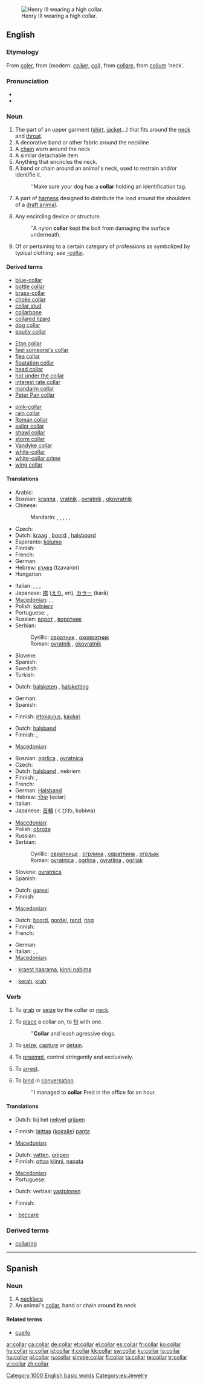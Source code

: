 [[Image:Henri III Versailles.jpg|thumb|right|Henry III wearing a high collar.]]
==English==

===Etymology===
From {{etyl|enm}} [[coler]], from {{etyl|fro}} (modern: ''[[collier]]'', ''[[col]]''), from {{etyl|la}} [[collare]], from [[collum]] 'neck'.

===Pronunciation===
{{wikipedia}}
* {{audio|en-us-collar.ogg|Audio (US)}}
* {{rhymes|ɒlə(r)}}

===Noun===
{{en-noun}}

# The part of an upper garment ([[shirt]], [[jacket]]...) that fits around the [[neck]] and [[throat]].
# A decorative band or other fabric around the neckline
# A [[chain]] worn around the neck
# A similar detachable item
# Anything that encircles the neck.
# A band or chain around an animal's neck, used to restrain and/or identifie it.
#: ''Make sure your dog has a '''collar''' holding an identification tag.
# A part of [[harness]] designed to distribute the load around the shoulders of a [[draft animal]].
# {{context|technology}} Any encircling device or structure.
#: ''A nylon '''collar''' kept the bolt from damaging the surface underneath.
# {{context|in compounds}} Of or pertaining to a certain category of professions as symbolized by typical clothing; ''see'' [[-collar]].

====Derived terms====
{{top3}}
* [[blue-collar]]
* [[bottle collar]]
* [[brass-collar]]
* [[choke collar]]
* [[collar stud]]
* [[collarbone]]
* [[collared lizard]]
* [[dog collar]]
* [[equity collar]]
{{mid3}}
* [[Eton collar]]
* [[feel someone's collar]]
* [[flea collar]]
* [[floatation collar]]
* [[head collar]]
* [[hot under the collar]]
* [[interest rate collar]]
* [[mandarin collar]]
* [[Peter Pan collar]]
{{mid3}}
* [[pink-collar]]
* [[rain collar]]
* [[Roman collar]]
* [[sailor collar]]
* [[shawl collar]]
* [[storm collar]]
* [[Vandyke collar]]
* [[white-collar]]
* [[white-collar crime]]
* [[wing collar]]
{{bottom}}

====Translations====
{{trans-top|fabric garment part fitting around throat}}
* Arabic: {{t|ar|ياقة|f|tr=yaaqa|sc=Arab}}
* Bosnian: [[kragna]] {{f}}, [[vratnik]] {{m}}, [[ovratnik]] {{m}}, [[okovratnik]] {{m}}
* Chinese:
*: Mandarin: {{t|cmn|領子|sc=Hani|xs=Mandarin}},  {{t|cmn|领子|tr=lǐngzi|sc=Hani|xs=Mandarin}},  {{t-|cmn|領|sc=Hani|xs=Mandarin}},  {{t|cmn| 领|tr=lǐng|sc=Hani|xs=Mandarin}},  {{t|cmn|衣領|sc=Hani|xs=Mandarin}},  {{t|cmn|衣领|tr=yīlǐng|sc=Hani|xs=Mandarin}}
* Czech: {{t-|cs|límec|m}}
* Dutch: [[kraag]] {{m}}, [[boord]] {{m}}, [[halsboord]] {{m}}
* Esperanto: [[kolumo]]
* Finnish: {{t-|fi|kaulus}}
* French: {{t+|fr|col|m}}
* German: {{t+|de|Kragen|m}}
* Hebrew: [[צווארון]] (tzavaron) {{m}}
* Hungarian: {{t-|hu|gallér}}
{{trans-mid}}
* Italian: {{t-|it|bavero|m}}, {{t-|it|bavera|f}}, {{t+|it|collo|m}}, {{t+|it|colletto|m}}
* Japanese: [[襟]] ([[えり]], eri), [[カラー]] (karā)
* [[Macedonian]]: {{t|mk|јака|f|tr=jáka|sc=Cyrl|xs=Macedonian}},  {{t|mk|крагна|f|tr=krágna|sc=Cyrl|xs=Macedonian}},  {{t|mk|околувратник|m|tr=okoluvrátnik|sc=Cyrl|xs=Macedonian}}
* Polish: [[kołnierz]] {{m}}
* Portuguese: {{t+|pt|colarinho|m}}, {{t+|pt|gola|f}}
* Russian: [[ворот]] {{m}}, [[воротник]] {{m}}
* Serbian:
*: Cyrillic: [[овратник]] {{m}}, [[оковратник]] {{m}}
*: Roman: [[ovratnik]] {{m}}, [[okovratnik]] {{m}}
* Slovene: {{t+|sl|ovratnik|m}}
* Spanish: {{t+|es|cuello|m}}
* Swedish: {{t+|sv|krage}}
* Turkish: {{t+|tr|yaka}}
{{trans-bottom}}

{{trans-top|chain worn around the neck}}
* Dutch: [[halsketen]] {{m|f}}, [[halsketting]] {{m|f}}
{{trans-mid}}
* German: {{t|de|Halskette|f}}
* Spanish: {{t|es|collar|m}}
{{trans-bottom}}

{{trans-top|detachable collar}}
* Finnish: [[irtokaulus]], [[kauluri]]
{{trans-mid}}
{{trans-bottom}}

{{trans-top|anything around the neck}}
* Dutch: [[halsband]] {{m}}
* Finnish: {{t-|fi|kaulus}}, {{t-|fi|panta}}
{{trans-mid}}
* [[Macedonian]]: {{t|mk|околувратник|m|tr=okoluvrátnik|sc=Cyrl|xs=Macedonian}}
{{trans-bottom}}

{{trans-top|device for restraining animal}}
* Bosnian: [[ogrlica]] {{f}}, [[ovratnica]] {{f}}
* Czech: {{t-|cs|obojek|m}}
* Dutch: [[halsband]] {{m}}, nekriem {{m}}
* Finnish: {{t-|fi|panta}}, {{t+|fi|kaulapanta}}
* French: {{t+|fr|collier|m}}
* German: [[Halsband]] {{n}}
* Hebrew: [[קולר]] (qolar) {{m}}
* Italian: {{t+|it|collare|m}}
* Japanese: [[首輪]] (くびわ, kubiwa)
{{trans-mid}}
* [[Macedonian]]: {{t|mk|оглавник|m|tr=óglavnik|sc=Cyrl|xs=Macedonian}}
* Polish: [[obroża]] {{f}}
* Russian: {{t+|ru|ошейник|m|sc=Cyrl}}
* Serbian:
*: Cyrillic: [[овратница]] {{f}}, [[огрлина]] {{f}}, [[овратлина]] {{f}}, [[огрљак]] {{m}}
*: Roman: [[ovratnica]] {{f}}, [[ogrlina]] {{f}}, [[ovratlina]] {{f}}, [[ogrljak]] {{m}}
* Slovene: [[ovratnica]] {{f}}
* Spanish: {{t+|es|collar|m}}
{{trans-bottom}}

{{trans-top|part of harness}}
* Dutch: [[gareel]] {{n}}
* Finnish: {{t+|fi|länget}}
{{trans-mid}}
* [[Macedonian]]: {{t|mk|оглавник|m|tr=óglavnik|sc=Cyrl|xs=Macedonian}}
{{trans-bottom}}

{{trans-top|any encircling device or structure}}
* Dutch: [[boord]], [[gordel]], [[rand]], [[ring]]
* Finnish: {{t-|fi|kaulus}}
* French: {{t+|fr|collier|m}}
{{trans-mid}}
* German: {{t-|es|Ring|m}}
* Italian: {{t+|it|collo|m}}, {{t+|it|anello|m}}, {{t-|it|fascetta|f}}
* [[Macedonian]]: {{t|mk|обрач|m|tr=óbrač|sc=Cyrl|xs=Macedonian}}
{{trans-bottom}}

<!--Remove this section once all of the translations below have been moved into the tables above.-->
{{checktrans-top}}
* {{ttbc|Estonian}}: [[kraest haarama]], [[kinni nabima]]
* {{ttbc|Indonesian}}: [[kerah]], [[krah]]
{{trans-bottom}}

===Verb===
{{en-verb}}

# {{transitive}} To [[grab]] or [[seize]] by the collar or [[neck]].
# {{transitive}} To [[place]] a collar on, to [[fit]] with one.
#: '''''Collar''' and leash agressive dogs.
# {{transitive}} To [[seize]], [[capture]] or [[detain]].
# {{transitive}} To [[preempt]], control stringently and exclusively.
# {{law enforcement}} {{transitive}} To [[arrest]].
# {{figurative}} {{transitive}} To [[bind]] in [[conversation]].
#: ''I managed to '''collar''' Fred in the office for an hour.

====Translations====
{{trans-top|grab or seize by collar or neck}}
* Dutch: bij het [[nekvel]] [[grijpen]]
{{trans-mid}}
{{trans-bottom}}

{{trans-top|place a collar on}}
* Finnish: [[laittaa]] ([[koira|koiralle]]) [[panta]]
{{trans-mid}}
* [[Macedonian]]: {{t|mk|оглавува|tr=oglávuva|sc=Cyrl|xs=Macedonian}}
{{trans-bottom}}

{{trans-top|seize, capture or detain}}
* Dutch: [[vatten]], [[grijpen]]
* Finnish: [[ottaa]] [[kiinni]], [[napata]]
{{trans-mid}}
* [[Macedonian]]: {{t|mk|притега|tr=prítega|sc=Cyrl|xs=Macedonian}}
* Portuguese: {{t+|pt|deter}}
{{trans-bottom}}

{{trans-see|arrest}}
{{trans-bottom}}

{{trans-top|bind in conversation}}
* Dutch: verbaal [[vastpinnen]]
{{trans-mid}}
* Finnish: {{t+|fi|tavoittaa}}
{{trans-bottom}}

{{checktrans-top}}
* {{ttbc|Italian}}: [[beccare]]
{{trans-bottom}}

===Derived terms===
* [[collaring]]

[[Category:1000 English basic words]]

----

==Spanish==

===Noun===
{{es-noun-m|pl=collares}}

# A [[necklace]]
# An animal's [[#English|collar]], band or chain around its neck

====Related terms====
* [[cuello]]

[[Category:es:Jewelry]]

[[ar:collar]]
[[ca:collar]]
[[de:collar]]
[[et:collar]]
[[el:collar]]
[[es:collar]]
[[fr:collar]]
[[ko:collar]]
[[hy:collar]]
[[io:collar]]
[[id:collar]]
[[it:collar]]
[[kk:collar]]
[[sw:collar]]
[[ku:collar]]
[[lo:collar]]
[[hu:collar]]
[[pl:collar]]
[[ru:collar]]
[[simple:collar]]
[[fi:collar]]
[[ta:collar]]
[[te:collar]]
[[tr:collar]]
[[vi:collar]]
[[zh:collar]]